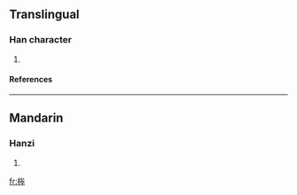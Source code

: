 ==Translingual==
===Han character===
{{Han char|rn=75|rad=木|as=07|sn=11|four=|canj=木戈大十 (DIKJ)}}
# {{defn|Han|sort=木07}}
====References====
{{Han ref|kx=0527.050|dkj=14806|dj=0915.240|hdz=21222.050|uh=6873|ud=26739}}

----
==Mandarin==
===Hanzi===
{{cmn-hanzi|pin=[[bèn]] (ben4), [[tìng]] (ting4)|wg=pen<sup>4</sup>, t'ing<sup>4</sup>}}
# {{defn|Mandarin}}

[[fr:桳]]